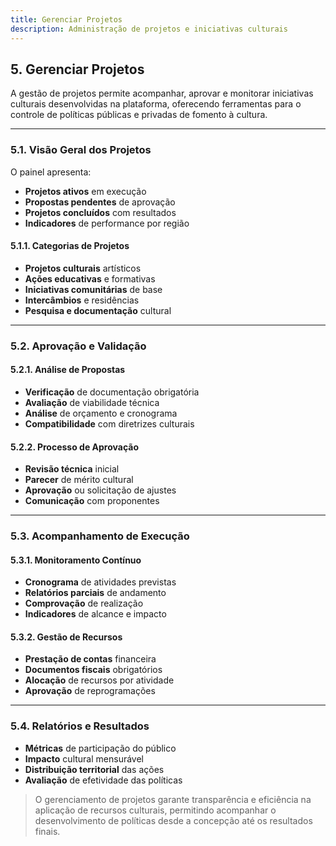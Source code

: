 ```yaml
---
title: Gerenciar Projetos
description: Administração de projetos e iniciativas culturais
---
```


## 5. Gerenciar Projetos

A gestão de projetos permite acompanhar, aprovar e monitorar iniciativas culturais desenvolvidas na plataforma, oferecendo ferramentas para o controle de políticas públicas e privadas de fomento à cultura.

---

### 5.1. Visão Geral dos Projetos

O painel apresenta:

- **Projetos ativos** em execução
- **Propostas pendentes** de aprovação
- **Projetos concluídos** com resultados
- **Indicadores** de performance por região

#### 5.1.1. Categorias de Projetos
- **Projetos culturais** artísticos
- **Ações educativas** e formativas
- **Iniciativas comunitárias** de base
- **Intercâmbios** e residências
- **Pesquisa e documentação** cultural


---


### 5.2. Aprovação e Validação

#### 5.2.1. Análise de Propostas
- **Verificação** de documentação obrigatória
- **Avaliação** de viabilidade técnica
- **Análise** de orçamento e cronograma
- **Compatibilidade** com diretrizes culturais

#### 5.2.2. Processo de Aprovação
- **Revisão técnica** inicial
- **Parecer** de mérito cultural  
- **Aprovação** ou solicitação de ajustes
- **Comunicação** com proponentes

---


### 5.3. Acompanhamento de Execução

#### 5.3.1. Monitoramento Contínuo
- **Cronograma** de atividades previstas
- **Relatórios parciais** de andamento  
- **Comprovação** de realização
- **Indicadores** de alcance e impacto

#### 5.3.2. Gestão de Recursos
- **Prestação de contas** financeira
- **Documentos fiscais** obrigatórios
- **Alocação** de recursos por atividade  
- **Aprovação** de reprogramações

---


### 5.4. Relatórios e Resultados

- **Métricas** de participação do público
- **Impacto** cultural mensurável
- **Distribuição territorial** das ações
- **Avaliação** de efetividade das políticas

> O gerenciamento de projetos garante transparência e eficiência na aplicação de recursos culturais, permitindo acompanhar o desenvolvimento de políticas desde a concepção até os resultados finais.
